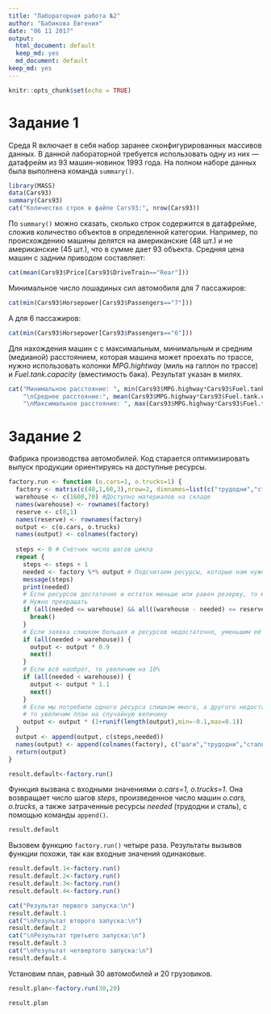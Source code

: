 ```yaml
---
title: "Лабораторная работа №2"
author: "Бабикова Евгения"
date: "06 11 2017"
output:
  html_document: default
  keep_md: yes
  md_document: default
keep_md: yes
---
```


```r
knitr::opts_chunk$set(echo = TRUE)
```

# Задание 1
Среда R включает в себя набор заранее сконфигурированных массивов данных. В данной лабораторной требуется использовать одну из них — датафрейм из 93 машин-новинок 1993 года. 
На полном наборе данных была выполнена команда ```summary()```.
```r
library(MASS)
data(Cars93)
summary(Cars93)
cat("Количество строк в файле Cars93:", nrow(Cars93))
```
По ``summary()`` можно сказать, сколько строк содержится в датафрейме, сложив количество объектов в определенной категории. Например, по происхождению машины делятся на американские (48 шт.) и не американские (45 шт.), что в сумме дает 93 объекта.
Средняя цена машин с задним приводом составляет:
```r
cat(mean(Cars93$Price[Cars93$DriveTrain=="Rear"]))
```
Минимальное число лошадиных сил автомобиля для 7 пассажиров:
```r
cat(min(Cars93$Horsepower[Cars93$Passengers=="7"]))
```
А для 6 пассажиров:
```r
cat(min(Cars93$Horsepower[Cars93$Passengers=="6"]))
```
Для нахождения машин с с максимальным, минимальным и средним (медианой) расстоянием, которая машина может проехать по трассе, нужно использовать колонки _MPG.hightway_ (миль на галлон по трассе) и _Fuel.tank.capacity_ (вместимость бака). Результат указан в милях.
```r
cat("Минимальное расстояние: ", min(Cars93$MPG.highway*Cars93$Fuel.tank.capacity),
    "\nСреднее расстояние:", mean(Cars93$MPG.highway*Cars93$Fuel.tank.capacity),
    "\nМаксимальное расстояние: ", max(Cars93$MPG.highway*Cars93$Fuel.tank.capacity))
```
# Задание 2
Фабрика производства автомобилей. Код старается оптимизировать выпуск продукции ориентируясь на доступные ресурсы.
```r
factory.run <- function (o.cars=1, o.trucks=1) {
  factory <- matrix(c(40,1,60,3),nrow=2, dimnames=list(c("трудодни","сталь"),c("автомобили","грузовики")))
  warehouse <- c(1600,70) #Доступно материалов на складе
  names(warehouse) <- rownames(factory)
  reserve <- c(8,1)
  names(reserve) <- rownames(factory)
  output <- c(o.cars, o.trucks)
  names(output) <- colnames(factory)
  
  steps <- 0 # Счётчик числа шагов цикла
  repeat {
    steps <- steps + 1
    needed <- factory %*% output # Подсчитаем ресурсы, которые нам нужны для производства требуемого кол-ва машин
    message(steps)
    print(needed)
    # Если ресурсов достаточно и остаток меньше или равен резерву, то мы произвели максимум возможного.
    # Нужно прекращать
    if (all(needed <= warehouse) && all((warehouse - needed) <= reserve)) {
      break()
    }
    # Если заявка слишком большая и ресурсов недостаточно, уменьшим её на 10%
    if (all(needed > warehouse)) {
      output <- output * 0.9
      next()
    }
    # Если всё наоброт, то увеличим на 10%
    if (all(needed < warehouse)) {
      output <- output * 1.1
      next()
    }
    # Если мы потребили одного ресурса слишком много, а другого недостаточно,
    # то увеличим план на случайную величину
    output <- output * (1+runif(length(output),min=-0.1,max=0.1))
  }
  output <- append(output, c(steps,needed))
  names(output) <- append(colnames(factory), c("шаги","трудодни","сталь"))
  return(output)
}
```
```r
result.default<-factory.run()
```
Функция вызвана с входными значениями _o.cars=1, o.trucks=1_. Она возвращает число шагов _steps_, произведенное число машин _o.cars, o.trucks_, а также затраченные ресурсы _needed_ (трудодни и сталь), с помощью команды ``append()``.
```r
result.default
```
Вызовем функцию ``factory.run()`` четыре раза. Результаты вызывов функции похожи, так как входные значения одинаковые. 
```r
result.default.1<-factory.run()
result.default.2<-factory.run()
result.default.3<-factory.run()
result.default.4<-factory.run()
```
```r
cat("Результат первого запуска:\n")
result.default.1
cat("\nРезультат второго запуска:\n") 
result.default.2
cat("\nРезультат третьего запуска:\n")
result.default.3
cat("\nРезультат четвертого запуска:\n")
result.default.4
```
Установим план, равный 30 автомобилей и 20 грузовиков.
```r
result.plan<-factory.run(30,20)
```
```r
result.plan
```

